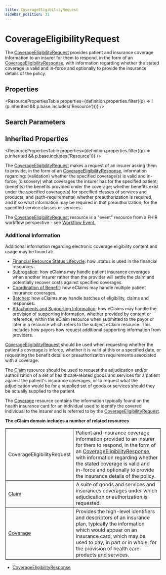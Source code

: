 ```yaml
---
title: CoverageEligibilityRequest
sidebar_position: 31
---
```


# CoverageEligibilityRequest

The <a href="/docs/api/fhir/resources/coverageeligibilityrequest">CoverageEligibilityRequest</a> provides patient and insurance coverage information to an insurer for them to respond, in the form of an <a href="/docs/api/fhir/resources/coverageeligibilityresponse">CoverageEligibilityResponse</a>, with information regarding whether the stated coverage is valid and in-force and optionally to provide the insurance details of the policy.

<Tabs queryString="section">
<TabItem value="schema" label="Schema" default>


## Properties


<ResourcePropertiesTable properties={definition.properties.filter((p) => !(p.inherited && p.base.includes('Resource')))} />

## Search Parameters

<SearchParamsTable searchParams={definition.searchParameters} />

## Inherited Properties

<ResourcePropertiesTable properties={definition.properties.filter((p) => p.inherited && p.base.includes('Resource'))} />

</TabItem>
  <TabItem value="usage" label="Usage">
    <div> <a name="scope"></a>  <p> The <a href="/docs/api/fhir/resources/coverageeligibilityrequest">CoverageEligibilityRequest</a> makes a request of an insurer asking them to provide, in the form of an <a href="/docs/api/fhir/resources/coverageeligibilityresponse">CoverageEligibilityResponse</a>,  information regarding: (validation) whether the specified coverage(s) is valid and in-force; (discovery) what coverages the insurer has for the specified patient; (benefits) the benefits provided under the coverage; whether benefits exist under the specified coverage(s) for specified classes of services and products; and (auth-requirements)  whether preauthorization is required, and if so what information may be required in that preauthorization, for the specified service classes or services. </p>    <p>The <a href="/docs/api/fhir/resources/coverageeligibilityrequest">CoverageEligibilityRequest</a> resource is a "event" resource from a FHIR workflow perspective - see <a href="https://www.hl7.org/fhir/workflow.html#event">Workflow Event.</a></p>  <h3 class="self-link-parent"> Additional Information <a href="https://www.hl7.org/fhir/coverageeligibilityrequest.html#13.2.1.1" title="link to here" class="self-link"></a></h3> <p> Additional information regarding electronic coverage eligibility content and usage may be found at: </p>   <ul> <li><a href="https://www.hl7.org/fhir/financial-module.html#resource-status">Financial Resource Status Lifecycle</a>: how .status is used in the financial resources.</li> <li><a href="https://www.hl7.org/fhir/financial-module.html#subrogation">Subrogation</a>: how eClaims may handle patient insurance coverages when another insurer rather than  the provider will settle the claim and potentially recover costs against specified coverages.</li> <li><a href="https://www.hl7.org/fhir/financial-module.html#cob">Coordination of Benefit</a>: how eClaims may handle multiple patient insurance coverages.</li> <li><a href="https://www.hl7.org/fhir/financial-module.html#batch">Batches</a>: how eClaims may handle batches of eligibility, claims and responses.</li> <li><a href="https://www.hl7.org/fhir/financial-module.html#attachments">Attachments and Supporting Information</a>: how eClaims may handle the provision of supporting  information, whether provided by content or reference, within the eClaim resource when submitted to the payor or later in a resource which refers  to the subject eClaim resource. This includes how payors how request additional supporting information from providers.</li> </ul>  </div>
    </TabItem>
  <TabItem value="relationships" label="Relationships">
    <div>  <p> <a href="/docs/api/fhir/resources/coverageeligibilityrequest">CoverageEligibilityRequest</a> should be used when requesting whether the patient's coverage is inforce, whether it is valid at this or a specified date, or requesting the benefit details or preauthorization requirements associated with a coverage. </p> <p> The <a href="/docs/api/fhir/resources/claim">Claim</a> resource should be used to request the adjudication and/or authorization of a set of healthcare-related goods and services for a patient against the patient's insurance coverages, or to request what the adjudication would be for a supplied set of goods or services should they be actually supplied to the patient. </p> <p> The <a href="/docs/api/fhir/resources/coverage">Coverage</a> resource contains the information typically found on the health insurance card for an individual used to identify the covered individual to the insurer and is referred to by the <a href="/docs/api/fhir/resources/coverageeligibilityrequest">CoverageEligibilityRequest</a>. </p>   <p>    <b>The eClaim domain includes a number of related resources</b>   </p>    <table border="1" cellpadding="1" cellspacing="2" frame="box">    <tbody><tr>     <td>CoverageEligibilityRequest</td>     <td>Patient and insurance coverage information provided to an insurer for them to respond, in the form of an <a href="/docs/api/fhir/resources/coverageeligibilityresponse">CoverageEligibilityResponse</a>, with information regarding whether the stated coverage is valid and in-force and optionally to provide the insurance details of the policy.</td>    </tr>    <tr>     <td><a href="/docs/api/fhir/resources/claim">Claim</a></td>     <td>A suite of goods and services and insurances coverages under which adjudication or authorization is requested.</td>    </tr>    <tr>     <td><a href="/docs/api/fhir/resources/coverage">Coverage</a></td>     <td>Provides the high-level identifiers and descriptors of an insurance plan, typically the information which would appear on an insurance card, which may be used to pay, in part or in whole, for the provision of health care products and services.</td>    </tr> </tbody></table> </div>
    </TabItem>
  
  <TabItem value="referencedBy" label="Referenced By">
    <ul><li><a href="/docs/api/fhir/resources/coverageeligibilityresponse">CoverageEligibilityResponse</a></li></ul>
    </TabItem>

</Tabs>
